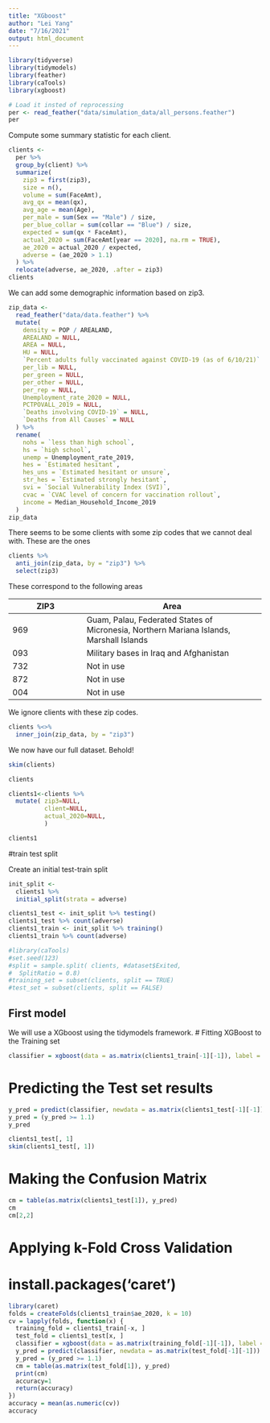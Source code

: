 ```yaml
---
title: "XGboost"
author: "Lei Yang"
date: "7/16/2021"
output: html_document
---
```


```r
library(tidyverse)
library(tidymodels)
library(feather)
library(caTools)
library(xgboost)
```




```r
# Load it insted of reprocessing
per <- read_feather("data/simulation_data/all_persons.feather")
per
```
Compute some summary statistic for each client.
```r
clients <-
  per %>%
  group_by(client) %>%
  summarize(
    zip3 = first(zip3),
    size = n(),
    volume = sum(FaceAmt),
    avg_qx = mean(qx),
    avg_age = mean(Age),
    per_male = sum(Sex == "Male") / size,
    per_blue_collar = sum(collar == "Blue") / size,
    expected = sum(qx * FaceAmt),
    actual_2020 = sum(FaceAmt[year == 2020], na.rm = TRUE),
    ae_2020 = actual_2020 / expected,
    adverse = (ae_2020 > 1.1)
  ) %>%
  relocate(adverse, ae_2020, .after = zip3)
clients
```





We can add some demographic information based on zip3.
```r
zip_data <-
  read_feather("data/data.feather") %>%
  mutate(
    density = POP / AREALAND,
    AREALAND = NULL,
    AREA = NULL,
    HU = NULL,
    `Percent adults fully vaccinated against COVID-19 (as of 6/10/21)` = NULL,
    per_lib = NULL,
    per_green = NULL,
    per_other = NULL,
    per_rep = NULL,
    Unemployment_rate_2020 = NULL,
    PCTPOVALL_2019 = NULL,
    `Deaths involving COVID-19` = NULL,
    `Deaths from All Causes` = NULL
  ) %>%
  rename(
    nohs = `less than high school`,
    hs = `high school`,
    unemp = Unemployment_rate_2019,
    hes = `Estimated hesitant`,
    hes_uns = `Estimated hesitant or unsure`,
    str_hes = `Estimated strongly hesitant`,
    svi = `Social Vulnerability Index (SVI)`,
    cvac = `CVAC level of concern for vaccination rollout`,
    income = Median_Household_Income_2019
  )
zip_data
```

There seems to be some clients with some zip codes that we cannot deal with. These are the ones
```r
clients %>%
  anti_join(zip_data, by = "zip3") %>%
  select(zip3)
```
These correspond to the following areas

ZIP3 | Area       |
-----|------------|
969  | Guam, Palau, Federated States of Micronesia, Northern Mariana Islands, Marshall Islands |
093  | Military bases in Iraq and Afghanistan |
732  | Not in use |
872  | Not in use |
004  | Not in use |

We ignore clients with these zip codes.
```r
clients %<>%
  inner_join(zip_data, by = "zip3")
```

We now have our full dataset. Behold!
```r
skim(clients)
```
```r
clients
```

```r
clients1<-clients %>%
  mutate( zip3=NULL,
          client=NULL, 
          actual_2020=NULL,
          )

clients1
```


#train test split

Create an initial test-train split
```r
init_split <-
  clients1 %>%
  initial_split(strata = adverse)

clients1_test <- init_split %>% testing()
clients1_test %>% count(adverse)
clients1_train <- init_split %>% training()
clients1_train %>% count(adverse)
```






```r
#library(caTools)
#set.seed(123)
#split = sample.split( clients, #dataset$Exited,
#  SplitRatio = 0.8)
#training_set = subset(clients, split == TRUE)
#test_set = subset(clients, split == FALSE)
```


## First model
We will use a XGboost using the tidymodels framework.
# Fitting XGBoost to the Training set
```r
classifier = xgboost(data = as.matrix(clients1_train[-1][-1]), label = clients1_train$ae_2020, nrounds = 150)
```

# Predicting the Test set results
```r
y_pred = predict(classifier, newdata = as.matrix(clients1_test[-1][-1]))
y_pred = (y_pred >= 1.1)
y_pred
```
```r
clients1_test[, 1]
skim(clients1_test[, 1])

```



# Making the Confusion Matrix
```r
cm = table(as.matrix(clients1_test[1]), y_pred)
cm
cm[2,2]
```
# Applying k-Fold Cross Validation
# install.packages('caret')
```r
library(caret)
folds = createFolds(clients1_train$ae_2020, k = 10)
cv = lapply(folds, function(x) {
  training_fold = clients1_train[-x, ]
  test_fold = clients1_test[x, ]
  classifier = xgboost(data = as.matrix(training_fold[-1][-1]), label = training_fold$ae_2020, nrounds = 150)
  y_pred = predict(classifier, newdata = as.matrix(test_fold[-1][-1]))
  y_pred = (y_pred >= 1.1)
  cm = table(as.matrix(test_fold[1]), y_pred)
  print(cm)
  accuracy=1
  return(accuracy)
})
accuracy = mean(as.numeric(cv))
accuracy
```
